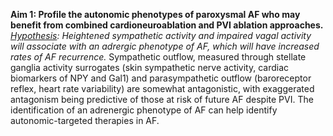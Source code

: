 **Aim 1: Profile the autonomic phenotypes of paroxysmal AF who may benefit from combined cardioneuroablation and PVI ablation approaches.** 
*[Hypothesis]{.underline}: Heightened sympathetic activity and impaired vagal activity will associate with an adrergic phenotype of AF, which will have increased rates of AF recurrence.* 
Sympathetic outflow, measured through stellate ganglia activity surrogates (skin sympathetic nerve activity, cardiac biomarkers of NPY and Gal1) and parasympathetic outflow (baroreceptor reflex, heart rate variability) are somewhat antagonistic, with exaggerated antagonism being predictive of those at risk of future AF despite PVI. The identification of an adrenergic phenotype of AF can help identify autonomic-targeted therapies in AF.
